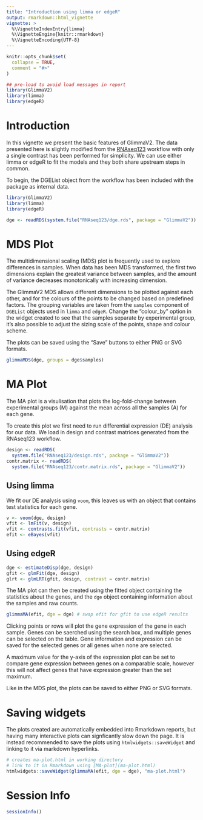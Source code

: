 ```yaml
---
title: "Introduction using limma or edgeR"
output: rmarkdown::html_vignette
vignette: >
  %\VignetteIndexEntry{limma}
  %\VignetteEngine{knitr::rmarkdown}
  %\VignetteEncoding{UTF-8}
---
```


```r
knitr::opts_chunk$set(
  collapse = TRUE,
  comment = "#>"
)

## pre-load to avoid load messages in report
library(GlimmaV2)
library(limma)
library(edgeR)
```

# Introduction

In this vignette we present the basic features of GlimmaV2. The data presented here is slightly modified from the [RNAseq123](https://bioconductor.org/packages/release/workflows/html/RNAseq123.html) workflow with only a single contrast has been performed for simplicity. We can use either limma or edgeR to fit the models and they both share upstream steps in common.

To begin, the DGEList object from the workflow has been included with the package as internal data.

```r
library(GlimmaV2)
library(limma)
library(edgeR)

dge <- readRDS(system.file("RNAseq123/dge.rds", package = "GlimmaV2"))
```

# MDS Plot

The multidimensional scaling (MDS) plot is frequently used to explore differences in samples. When data has been MDS transformed, the first two dimensions explain the greatest variance between samples, and the amount of variance decreases monotonically with increasing dimension.

The GlimmaV2 MDS allows different dimensions to be plotted against each other, and for the colours of the points to be changed based on predefined factors. The grouping variables are taken from the `samples` component of `DGEList` objects used in `limma` and `edgeR`. Change the "colour_by" option in the widget created to see that the samples separate by experimental group, it's also possible to adjust the sizing scale of the points, shape and colour scheme.

The plots can be saved using the "Save" buttons to either PNG or SVG formats.

```r
glimmaMDS(dge, groups = dge$samples)
```

# MA Plot

The MA plot is a visulisation that plots the log-fold-change between experimental groups (M) against the mean across all the samples (A) for each gene.

To create this plot we first need to run differential expression (DE) analysis for our data. We load in design and contrast matrices generated from the RNAseq123 workflow.

```r
design <- readRDS(
  system.file("RNAseq123/design.rds", package = "GlimmaV2"))
contr.matrix <- readRDS(
  system.file("RNAseq123/contr.matrix.rds", package = "GlimmaV2"))
```

## Using limma

We fit our DE analysis using `voom`, this leaves us with an object that contains test statistics for each gene.

```r
v <- voom(dge, design)
vfit <- lmFit(v, design)
vfit <- contrasts.fit(vfit, contrasts = contr.matrix)
efit <- eBayes(vfit)
```

## Using edgeR

```r
dge <- estimateDisp(dge, design)
gfit <- glmFit(dge, design)
glrt <- glmLRT(gfit, design, contrast = contr.matrix)
```

The MA plot can then be created using the fitted object containing the statistics about the genes, and the `dge` object containing information about the samples and raw counts.

```r
glimmaMA(efit, dge = dge) # swap efit for gfit to use edgeR results
```

Clicking points or rows will plot the gene expression of the gene in each sample. Genes can be saerched using the search box, and multiple genes can be selected on the table. Gene information and expression can be saved for the selected genes or all genes when none are selected.

A maximum value for the y-axis of the expression plot can be set to compare gene expression between genes on a comparable scale, however this will not affect genes that have expression greater than the set maximum.

Like in the MDS plot, the plots can be saved to either PNG or SVG formats.

# Saving widgets

The plots created are automatically embedded into Rmarkdown reports, but having many interactive plots can signficantly slow down the page. It is instead recommended to save the plots using `htmlwidgets::saveWidget` and linking to it via markdown hyperlinks.

```r
# creates ma-plot.html in working directory
# link to it in Rmarkdown using [MA-plot](ma-plot.html)
htmlwidgets::saveWidget(glimmaMA(efit, dge = dge), "ma-plot.html")
```

# Session Info

```r
sessionInfo()
```
